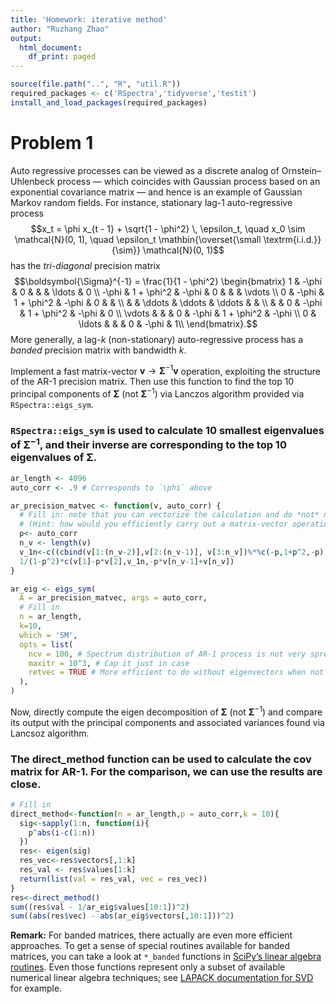 ```yaml
---
title: 'Homework: iterative method'
author: "Ruzhang Zhao"
output:
  html_document:
    df_print: paged
---
```


```r
source(file.path("..", "R", "util.R"))
required_packages <- c('RSpectra','tidyverse','testit')
install_and_load_packages(required_packages)
```

# Problem 1
Auto regressive processes can be viewed as a discrete analog of Ornstein–Uhlenbeck process &mdash; which coincides with Gaussian process based on an exponential covariance matrix &mdash; and hence is an example of Gaussian Markov random fields.
For instance, stationary lag-1 auto-regressive process 
$$x_t = \phi x_{t - 1} + \sqrt{1 - \phi^2} \, \epsilon_t, 
  \quad x_0 \sim \mathcal{N}(0, 1), 
  \quad \epsilon_t \mathbin{\overset{\small \textrm{i.i.d.}}{\sim}} \mathcal{N}(0, 1)$$
has the _tri-diagonal_ precision matrix
$$\boldsymbol{\Sigma}^{-1} = \frac{1}{1 - \phi^2} 
  \begin{bmatrix} 
  1 & -\phi & 0 & & & \ldots & 0 \\
  -\phi & 1 + \phi^2 & -\phi & 0 & & & \vdots \\
  0 & -\phi & 1 + \phi^2 & -\phi & 0 & & \\
    & & \ddots & \ddots & \ddots & & \\
    & & 0 & -\phi & 1 + \phi^2 & -\phi & 0 \\
  \vdots & &   & 0 & -\phi & 1 + \phi^2 & -\phi \\
  0 & \ldots &   &   & 0 & -\phi & 1\\
  \end{bmatrix}.$$
More generally, a lag-$k$ (non-stationary) auto-regressive process has a _banded_ precision matrix with bandwidth $k$.

Implement a fast matrix-vector $\boldsymbol{v} \to \boldsymbol{\Sigma}^{-1} \boldsymbol{v}$ operation, exploiting the structure of the AR-1 precision matrix.
Then use this function to find the top 10 principal components of $\boldsymbol{\Sigma}$ (not $\boldsymbol{\Sigma}^{-1}$) via Lanczos algorithm provided via `RSpectra::eigs_sym`.

### `RSpectra::eigs_sym` is used to calculate 10 smallest eigenvalues of $\boldsymbol{\Sigma}^{-1}$, and their inverse are corresponding to the top 10 eigenvalues of $\boldsymbol{\Sigma}$.
```r
ar_length <- 4096
auto_corr <- .9 # Corresponds to `\phi` above

ar_precision_matvec <- function(v, auto_corr) {
  # Fill in: note that you can vectorize the calculation and do *not* need a for-loop. 
  # (Hint: how would you efficiently carry out a matrix-vector operation if the matrix has non-zero entries only along the sub or super diagonal?)
  p<- auto_corr
  n_v <- length(v)
  v_1n<-c((cbind(v[1:(n_v-2)],v[2:(n_v-1)], v[3:n_v])%*%c(-p,1+p^2,-p)))
  1/(1-p^2)*c(v[1]-p*v[2],v_1n,-p*v[n_v-1]+v[n_v])
}

ar_eig <- eigs_sym(
  A = ar_precision_matvec, args = auto_corr,
  # Fill in
  n = ar_length,
  k=10,
  which = 'SM',
  opts = list(
    ncv = 100, # Spectrum distribution of AR-1 process is not very spread out on the extreme ends and is actually a hard case for Lanczos. So it helps to have more Lanczos vectors than the default for faster convergence.
    maxitr = 10^3, # Cap it just in case
    retvec = TRUE # More efficient to do without eigenvectors when not needed
  ),
)
```

Now, directly compute the eigen decomposition of $\boldsymbol{\Sigma}$ (not $\boldsymbol{\Sigma}^{-1}$) and compare its output with the principal components and associated variances found via Lancsoz algorithm.

### The direct_method function can be used to calculate the cov matrix for AR-1. For the comparison, we can use the results are close. 
```r
# Fill in
direct_method<-function(n = ar_length,p = auto_corr,k = 10){
  sig<-sapply(1:n, function(i){
    p^abs(i-c(1:n))
  })
  res<- eigen(sig)
  res_vec<-res$vectors[,1:k]
  res_val <- res$values[1:k]
  return(list(val = res_val, vec = res_vec))
}
res<-direct_method()
sum((res$val - 1/ar_eig$values[10:1])^2)
sum((abs(res$vec) - abs(ar_eig$vectors[,10:1]))^2)
```

**Remark:** 
For banded matrices, there actually are even more efficient approaches.
To get a sense of special routines available for banded matrices, you can take a look at `*_banded` functions in [SciPy's linear algebra routines](https://docs.scipy.org/doc/scipy/reference/linalg.html).
Even those functions represent only a subset of available numerical linear algebra techniques; see
[LAPACK documentation for SVD](https://www.netlib.org/lapack/lug/node32.html) for example.
